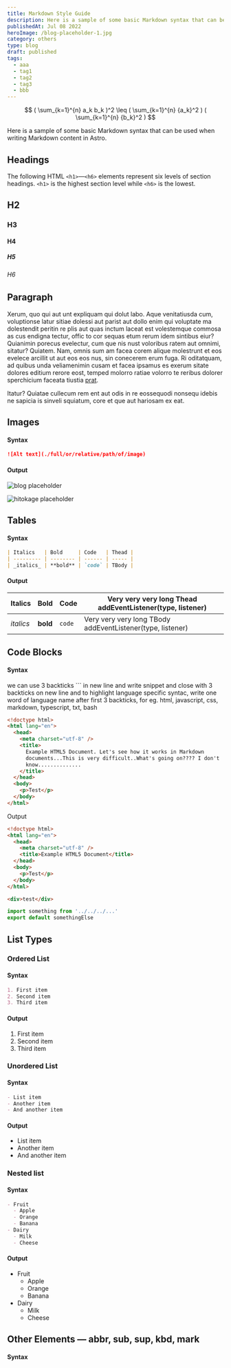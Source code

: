 ```yaml
---
title: Markdown Style Guide
description: Here is a sample of some basic Markdown syntax that can be used when writing Markdown content in Astro.
publishedAt: Jul 08 2022
heroImage: /blog-placeholder-1.jpg
category: others
type: blog
draft: published
tags:
  - aaa
  - tag1
  - tag2
  - tag3
  - bbb
---
```


$$
( \sum_{k=1}^{n} a_k b_k )^2 \leq ( \sum_{k=1}^{n} {a_k}^2 ) ( \sum_{k=1}^{n} {b_k}^2 )
$$

<Message
  direction="left"
  content="お元気ですか。夕べ庭の梢に優しく光る星ひとつ見つけました。"
/>

Here is a sample of some basic Markdown syntax that can be used when writing Markdown content in Astro.

## Headings

The following HTML `<h1>`—`<h6>` elements represent six levels of section headings. `<h1>` is the highest section level while `<h6>` is the lowest.

## H2

### H3

#### H4

##### H5

###### H6

## Paragraph

Xerum, quo qui aut unt expliquam qui dolut labo. Aque venitatiusda cum, voluptionse latur sitiae dolessi aut parist aut dollo enim qui voluptate ma dolestendit peritin re plis aut quas inctum laceat est volestemque commosa as cus endigna tectur, offic to cor sequas etum rerum idem sintibus eiur? Quianimin porecus evelectur, cum que nis nust voloribus ratem aut omnimi, sitatur? Quiatem. Nam, omnis sum am facea corem alique molestrunt et eos evelece arcillit ut aut eos eos nus, sin conecerem erum fuga. Ri oditatquam, ad quibus unda veliamenimin cusam et facea ipsamus es exerum sitate dolores editium rerore eost, temped molorro ratiae volorro te reribus dolorer sperchicium faceata tiustia [prat](/en/ 'prat').

Itatur? Quiatae cullecum rem ent aut odis in re eossequodi nonsequ idebis ne sapicia is sinveli squiatum, core et que aut hariosam ex eat.

## Images

#### Syntax

```markdown
![Alt text](./full/or/relative/path/of/image)
```

#### Output

![blog placeholder](../../../assets/images/blog-placeholder-1.jpg 'title')

![hitokage placeholder](../../../assets/images/hitokage.png 'hitokage')

## Tables

#### Syntax

```markdown
| Italics   | Bold     | Code   | Thead |
| --------- | -------- | ------ | ----- |
| _italics_ | **bold** | `code` | TBody |
```

#### Output

| Italics   | Bold     | Code   | Very very very long Thead addEventListener(type, listener) |
| --------- | -------- | ------ | ---------------------------------------------------------- |
| _italics_ | **bold** | `code` | Very very very long TBody addEventListener(type, listener) |

## Code Blocks

#### Syntax

we can use 3 backticks ``` in new line and write snippet and close with 3 backticks on new line and to highlight language specific syntac, write one word of language name after first 3 backticks, for eg. html, javascript, css, markdown, typescript, txt, bash

```html
<!doctype html>
<html lang="en">
  <head>
    <meta charset="utf-8" />
    <title>
      Example HTML5 Document. Let's see how it works in Markdown
      documents...This is very difficult..What's going on???? I don't
      know..............
    </title>
  </head>
  <body>
    <p>Test</p>
  </body>
</html>
```

Output

```html {1-3}
<!doctype html>
<html lang="en">
  <head>
    <meta charset="utf-8" />
    <title>Example HTML5 Document</title>
  </head>
  <body>
    <p>Test</p>
  </body>
</html>
```

```html title="snippet.html" {1}
<div>test</div>
```

```js title="somethingTremendouslyVeryVeryLongLongLongTitleFile.js"
import something from '../../../...'
export default somethingElse
```

## List Types

### Ordered List

#### Syntax

```markdown
1. First item
2. Second item
3. Third item
```

#### Output

1. First item
2. Second item
3. Third item

### Unordered List

#### Syntax

```markdown
- List item
- Another item
- And another item
```

#### Output

- List item
- Another item
- And another item

### Nested list

#### Syntax

```markdown
- Fruit
  - Apple
  - Orange
  - Banana
- Dairy
  - Milk
  - Cheese
```

#### Output

- Fruit
  - Apple
  - Orange
  - Banana
- Dairy
  - Milk
  - Cheese

## Other Elements — abbr, sub, sup, kbd, mark

#### Syntax
